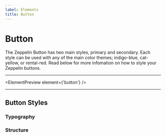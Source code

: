 ```yaml
---
label: Elements
title: Button
---
```



# Button

The Zeppelin Button has two main styles, primary and secondary. Each style can be used with any of the main color themes; indigo-blue, cat-yellow, or rental-red. Read below for more infomation on how to style your Zeppelin buttons.

---

<ElementPreview element={'button'} />

---

## Button Styles

### Typography

<Table
  data={elements.button.typography}
  header={['name', 'px', 'rem', 'actual size']}
/>

### Structure

<Table
  data={elements.button.structure}
  header={['name', 'px', 'rem', 'actual size']}
/>
